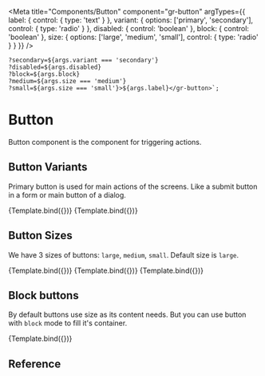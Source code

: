

<Meta
  title="Components/Button"
  component="gr-button"
  argTypes={{
    label: {
      control: {
        type: 'text'
      }
    },
    variant: {
      options: ['primary', 'secondary'],
      control: { type: 'radio' }
    },
    disabled: {
      control: 'boolean'
    },
    block: {
      control: 'boolean'
    },
    size: {
      options: ['large', 'medium', 'small'],
      control: { type: 'radio' }
    }
  }}
/>

    ?secondary=${args.variant === 'secondary'} 
    ?disabled=${args.disabled} 
    ?block=${args.block} 
    ?medium=${args.size === 'medium'} 
    ?small=${args.size === 'small'}>${args.label}</gr-button>`;

# Button

Button component is the component for triggering actions.

## Button Variants

Primary button is used for main actions of the screens. Like a submit button in a form or main button of a dialog.

<Canvas>
  <Story name="Primary Button" args={{ variant: 'primary', label: 'Save' }}>
    {Template.bind({})}
  </Story>
  <Story name="Secondary Button" args={{ variant: 'secondary', label: 'Save' }}>
    {Template.bind({})}
  </Story>
</Canvas>

## Button Sizes

We have 3 sizes of buttons: `large`, `medium`, `small`. Default size is `large`.

<Canvas>
  <Story name="Large" args={{ label: 'Confirm' }}>
    {Template.bind({})}
  </Story>
  <Story name="Medium" args={{ size: 'medium', label: 'Confirm' }}>
    {Template.bind({})}
  </Story>
  <Story name="Small" args={{ size: 'small', label: 'Confirm' }}>
    {Template.bind({})}
  </Story>
</Canvas>

## Block buttons

By default buttons use size as its content needs. But you can use button with `block` mode to fill it's container.


<Canvas columns={1}>
  <Story name="Secondary Block disabled button"  args={{ disabled: true, variant: 'secondary', block: true, label: 'Fill the form' }}>
    {Template.bind({})}
  </Story>
</Canvas>

## Reference

<ArgsTable of="gr-button" />
